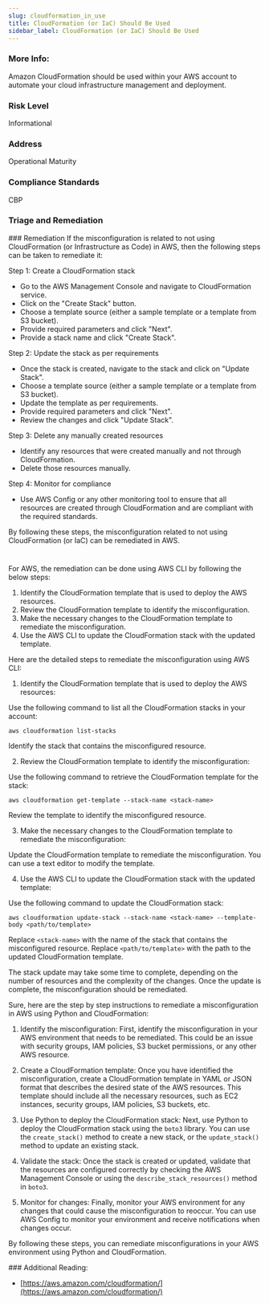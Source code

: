 ```yaml
---
slug: cloudformation_in_use
title: CloudFormation (or IaC) Should Be Used
sidebar_label: CloudFormation (or IaC) Should Be Used
---
```


### More Info:

Amazon CloudFormation should be used within your AWS account to automate your cloud infrastructure management and deployment.

### Risk Level

Informational

### Address

Operational Maturity

### Compliance Standards

CBP



### Triage and Remediation
<Tabs>
<Tab title='Remediation'>
### Remediation

<AccordionGroup>
<Accordion title='Using Console' defaultOpen='true'>
If the misconfiguration is related to not using CloudFormation (or Infrastructure as Code) in AWS, then the following steps can be taken to remediate it:

Step 1: Create a CloudFormation stack
- Go to the AWS Management Console and navigate to CloudFormation service.
- Click on the "Create Stack" button.
- Choose a template source (either a sample template or a template from S3 bucket).
- Provide required parameters and click "Next".
- Provide a stack name and click "Create Stack".

Step 2: Update the stack as per requirements
- Once the stack is created, navigate to the stack and click on "Update Stack".
- Choose a template source (either a sample template or a template from S3 bucket).
- Update the template as per requirements.
- Provide required parameters and click "Next".
- Review the changes and click "Update Stack".

Step 3: Delete any manually created resources
- Identify any resources that were created manually and not through CloudFormation.
- Delete those resources manually.

Step 4: Monitor for compliance
- Use AWS Config or any other monitoring tool to ensure that all resources are created through CloudFormation and are compliant with the required standards.

By following these steps, the misconfiguration related to not using CloudFormation (or IaC) can be remediated in AWS.

#
</Accordion>

<Accordion title='Using CLI'>
For AWS, the remediation can be done using AWS CLI by following the below steps:

1. Identify the CloudFormation template that is used to deploy the AWS resources.
2. Review the CloudFormation template to identify the misconfiguration.
3. Make the necessary changes to the CloudFormation template to remediate the misconfiguration.
4. Use the AWS CLI to update the CloudFormation stack with the updated template.

Here are the detailed steps to remediate the misconfiguration using AWS CLI:

1. Identify the CloudFormation template that is used to deploy the AWS resources:

Use the following command to list all the CloudFormation stacks in your account:

```
aws cloudformation list-stacks
```

Identify the stack that contains the misconfigured resource.

2. Review the CloudFormation template to identify the misconfiguration:

Use the following command to retrieve the CloudFormation template for the stack:

```
aws cloudformation get-template --stack-name <stack-name>
```

Review the template to identify the misconfigured resource.

3. Make the necessary changes to the CloudFormation template to remediate the misconfiguration:

Update the CloudFormation template to remediate the misconfiguration. You can use a text editor to modify the template.

4. Use the AWS CLI to update the CloudFormation stack with the updated template:

Use the following command to update the CloudFormation stack:

```
aws cloudformation update-stack --stack-name <stack-name> --template-body <path/to/template>
```

Replace `<stack-name>` with the name of the stack that contains the misconfigured resource. Replace `<path/to/template>` with the path to the updated CloudFormation template.

The stack update may take some time to complete, depending on the number of resources and the complexity of the changes. Once the update is complete, the misconfiguration should be remediated.
</Accordion>

<Accordion title='Using Python'>
Sure, here are the step by step instructions to remediate a misconfiguration in AWS using Python and CloudFormation:

1. Identify the misconfiguration: First, identify the misconfiguration in your AWS environment that needs to be remediated. This could be an issue with security groups, IAM policies, S3 bucket permissions, or any other AWS resource.

2. Create a CloudFormation template: Once you have identified the misconfiguration, create a CloudFormation template in YAML or JSON format that describes the desired state of the AWS resources. This template should include all the necessary resources, such as EC2 instances, security groups, IAM policies, S3 buckets, etc.

3. Use Python to deploy the CloudFormation stack: Next, use Python to deploy the CloudFormation stack using the `boto3` library. You can use the `create_stack()` method to create a new stack, or the `update_stack()` method to update an existing stack.

4. Validate the stack: Once the stack is created or updated, validate that the resources are configured correctly by checking the AWS Management Console or using the `describe_stack_resources()` method in `boto3`.

5. Monitor for changes: Finally, monitor your AWS environment for any changes that could cause the misconfiguration to reoccur. You can use AWS Config to monitor your environment and receive notifications when changes occur.

By following these steps, you can remediate misconfigurations in your AWS environment using Python and CloudFormation.
</Accordion>

</AccordionGroup>
</Tab>
</Tabs>
### Additional Reading:

- [https://aws.amazon.com/cloudformation/](https://aws.amazon.com/cloudformation/) 

